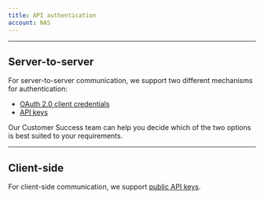 ```yaml
---
title: API authentication
account: NAS
---
```


---

## Server-to-server

For server-to-server communication, we support two different mechanisms for authentication:

- [OAuth 2.0 client credentials](/resources/api-authentication/oauth-2-0-client-credentials)
- [API keys](/resources/api-authentication/api-keys)

<TipBox variant="success">

Our Customer Success team can help you decide which of the two options is best suited to your requirements.

</TipBox>

---

## Client-side

For client-side communication, we support [public API keys](/resources/api-authentication/api-keys#Public_keys).




